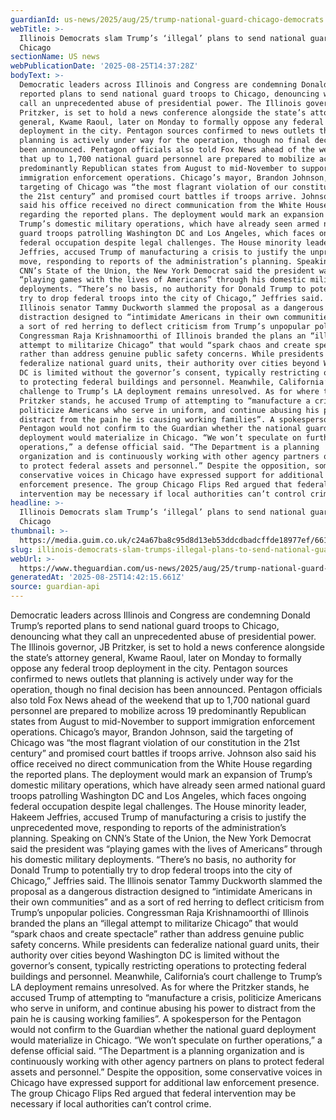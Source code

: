 ```yaml
---
guardianId: us-news/2025/aug/25/trump-national-guard-chicago-democrats
webTitle: >-
  Illinois Democrats slam Trump’s ‘illegal’ plans to send national guard to
  Chicago
sectionName: US news
webPublicationDate: '2025-08-25T14:37:28Z'
bodyText: >-
  Democratic leaders across Illinois and Congress are condemning Donald Trump’s
  reported plans to send national guard troops to Chicago, denouncing what they
  call an unprecedented abuse of presidential power. The Illinois governor, JB
  Pritzker, is set to hold a news conference alongside the state’s attorney
  general, Kwame Raoul, later on Monday to formally oppose any federal troop
  deployment in the city. Pentagon sources confirmed to news outlets that
  planning is actively under way for the operation, though no final decision has
  been announced. Pentagon officials also told Fox News ahead of the weekend
  that up to 1,700 national guard personnel are prepared to mobilize across 19
  predominantly Republican states from August to mid-November to support
  immigration enforcement operations. Chicago’s mayor, Brandon Johnson, said the
  targeting of Chicago was “the most flagrant violation of our constitution in
  the 21st century” and promised court battles if troops arrive. Johnson also
  said his office received no direct communication from the White House
  regarding the reported plans. The deployment would mark an expansion of
  Trump’s domestic military operations, which have already seen armed national
  guard troops patrolling Washington DC and Los Angeles, which faces ongoing
  federal occupation despite legal challenges. The House minority leader, Hakeem
  Jeffries, accused Trump of manufacturing a crisis to justify the unprecedented
  move, responding to reports of the administration’s planning. Speaking on
  CNN’s State of the Union, the New York Democrat said the president was
  “playing games with the lives of Americans” through his domestic military
  deployments. “There’s no basis, no authority for Donald Trump to potentially
  try to drop federal troops into the city of Chicago,” Jeffries said. The
  Illinois senator Tammy Duckworth slammed the proposal as a dangerous
  distraction designed to “intimidate Americans in their own communities” and as
  a sort of red herring to deflect criticism from Trump’s unpopular policies.
  Congressman Raja Krishnamoorthi of Illinois branded the plans an “illegal
  attempt to militarize Chicago” that would “spark chaos and create spectacle”
  rather than address genuine public safety concerns. While presidents can
  federalize national guard units, their authority over cities beyond Washington
  DC is limited without the governor’s consent, typically restricting operations
  to protecting federal buildings and personnel. Meanwhile, California’s court
  challenge to Trump’s LA deployment remains unresolved. As for where the
  Pritzker stands, he accused Trump of attempting to “manufacture a crisis,
  politicize Americans who serve in uniform, and continue abusing his power to
  distract from the pain he is causing working families”. A spokesperson for the
  Pentagon would not confirm to the Guardian whether the national guard
  deployment would materialize in Chicago. “We won’t speculate on further
  operations,” a defense official said. “The Department is a planning
  organization and is continuously working with other agency partners on plans
  to protect federal assets and personnel.” Despite the opposition, some
  conservative voices in Chicago have expressed support for additional law
  enforcement presence. The group Chicago Flips Red argued that federal
  intervention may be necessary if local authorities can’t control crime.
headline: >-
  Illinois Democrats slam Trump’s ‘illegal’ plans to send national guard to
  Chicago
thumbnail: >-
  https://media.guim.co.uk/c24a67ba8c95d8d13eb53ddcdbadcffde18977ef/661_0_6608_5286/500.jpg
slug: illinois-democrats-slam-trumps-illegal-plans-to-send-national-guard-to-chicago
webUrl: >-
  https://www.theguardian.com/us-news/2025/aug/25/trump-national-guard-chicago-democrats
generatedAt: '2025-08-25T14:42:15.661Z'
source: guardian-api
---
```

Democratic leaders across Illinois and Congress are condemning Donald Trump’s reported plans to send national guard troops to Chicago, denouncing what they call an unprecedented abuse of presidential power. The Illinois governor, JB Pritzker, is set to hold a news conference alongside the state’s attorney general, Kwame Raoul, later on Monday to formally oppose any federal troop deployment in the city. Pentagon sources confirmed to news outlets that planning is actively under way for the operation, though no final decision has been announced. Pentagon officials also told Fox News ahead of the weekend that up to 1,700 national guard personnel are prepared to mobilize across 19 predominantly Republican states from August to mid-November to support immigration enforcement operations. Chicago’s mayor, Brandon Johnson, said the targeting of Chicago was “the most flagrant violation of our constitution in the 21st century” and promised court battles if troops arrive. Johnson also said his office received no direct communication from the White House regarding the reported plans. The deployment would mark an expansion of Trump’s domestic military operations, which have already seen armed national guard troops patrolling Washington DC and Los Angeles, which faces ongoing federal occupation despite legal challenges. The House minority leader, Hakeem Jeffries, accused Trump of manufacturing a crisis to justify the unprecedented move, responding to reports of the administration’s planning. Speaking on CNN’s State of the Union, the New York Democrat said the president was “playing games with the lives of Americans” through his domestic military deployments. “There’s no basis, no authority for Donald Trump to potentially try to drop federal troops into the city of Chicago,” Jeffries said. The Illinois senator Tammy Duckworth slammed the proposal as a dangerous distraction designed to “intimidate Americans in their own communities” and as a sort of red herring to deflect criticism from Trump’s unpopular policies. Congressman Raja Krishnamoorthi of Illinois branded the plans an “illegal attempt to militarize Chicago” that would “spark chaos and create spectacle” rather than address genuine public safety concerns. While presidents can federalize national guard units, their authority over cities beyond Washington DC is limited without the governor’s consent, typically restricting operations to protecting federal buildings and personnel. Meanwhile, California’s court challenge to Trump’s LA deployment remains unresolved. As for where the Pritzker stands, he accused Trump of attempting to “manufacture a crisis, politicize Americans who serve in uniform, and continue abusing his power to distract from the pain he is causing working families”. A spokesperson for the Pentagon would not confirm to the Guardian whether the national guard deployment would materialize in Chicago. “We won’t speculate on further operations,” a defense official said. “The Department is a planning organization and is continuously working with other agency partners on plans to protect federal assets and personnel.” Despite the opposition, some conservative voices in Chicago have expressed support for additional law enforcement presence. The group Chicago Flips Red argued that federal intervention may be necessary if local authorities can’t control crime.
